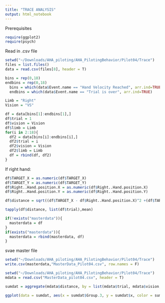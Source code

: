 ```yaml
---
title: "TRACE ANALYSIS"
output: html_notebook
---
```


Prerequisites
```r
require(ggplot2)
require(psych)
```

Read in .csv file
```r
setwd("~/Downloads/AHA_piloting/AHA_PilotingBehavior/Pilot04/Trace")
files = list.files()
data = read.csv(files[8], header = T)
```

```r
bins = rep(0,18)
endbins = rep(0,18)
  bins = which(data$Event.name == "Hand Velocity Reached", arr.ind=TRUE)
  endbins = which(data$Event.name == "Trial is over", arr.ind=TRUE)
```

```r
Limb = "Right"
Vision = "VS"

df = data[bins[1]:endbins[1],]
df$trial = 1
df$vision = Vision
df$limb = Limb
for(i in 2:18){
  df2 = data[bins[i]:endbins[i],]
  df2$trial = i
  df2$vision = Vision
  df2$limb = Limb
  df = rbind(df, df2)
}

```


If right hand:
```r
df$TARGET_X = as.numeric(df$TARGET_X)
df$TARGET_Y = as.numeric(df$TARGET_Y)
df$Right..Hand.position.X = as.numeric(df$Right..Hand.position.X)
df$Right..Hand.position.Y = as.numeric(df$Right..Hand.position.Y)

df$distance = sqrt((df$TARGET_X - df$Right..Hand.position.X)^2 +(df$TARGET_Y - df$Right..Hand.position.Y)^2 )

tapply(df$distance, list(df$trial),mean)
```

```r
if(!exists("masterdata")){
  masterdata = df
}
if(exists("masterdata")){
  masterdata = rbind(masterdata, df)
}

```

svae master file
```r
setwd("~/Downloads/AHA_piloting/AHA_PilotingBehavior/Pilot04/Trace")
write.csv(masterdata,"MasterData_Pilot04.csv", row.names = F)
```

```r
setwd("~/Downloads/AHA_piloting/AHA_PilotingBehavior/Pilot04/Trace")
mdata = read.csv("MasterData_pilot04.csv", header = T)
```
```r
sumdat = aggregate(mdata$distance, by = list(mdata$trial, mdata$vision, mdata$limb), mean)
```

```r
ggplot(data = sumdat, aes(x = sumdat$Group.3, y = sumdat$x, color = sumdat$Group.2)) + geom_dotplot(binaxis='y', stackdir='center', dotsize=1)
```

